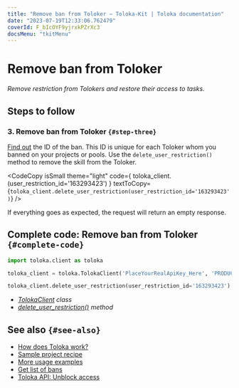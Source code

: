 ```yaml
---
title: "Remove ban from Toloker — Toloka-Kit | Toloka documentation"
date: "2023-07-19T12:33:06.762479"
coverId: F_bIcOYF9yjrxkPZrXc3
docsMenu: "tkitMenu"
---
```



# Remove ban from Toloker

_Remove restriction from Tolokers and restore their access to tasks._

## Steps to follow

<Import/>

<Instantiate/>

### 3. Remove ban from Toloker `{#step-three}`

[Find out](/docs/toloka-kit/recipes/get-restrictions#step-three) the ID of the ban. This ID is unique for each Toloker whom you banned on your projects or pools. Use the `delete_user_restriction()` method to remove the skill from the Toloker.

<CodeCopy
  isSmall
  theme="light"
  code={
    <HighlightChildren language="python">
      toloka_client.<Term term="delete_user_restriction"><DeleteUserRestriction/></Term>(user_restriction_id='163293423')
    </HighlightChildren>
  }
  textToCopy={`toloka_client.delete_user_restriction(user_restriction_id='163293423')`}
/>

If everything goes as expected, the request will return an empty response.

## Complete code: Remove ban from Toloker `{#complete-code}`

```python
import toloka.client as toloka

toloka_client = toloka.TolokaClient('PlaceYourRealApiKey_Here', 'PRODUCTION')

toloka_client.delete_user_restriction(user_restriction_id='163293423')
```

<Note mode="tip" title="List of classes and methods used in this recipe">

- _[TolokaClient](/docs/toloka-kit/reference/toloka.client.TolokaClient) class_
- _[delete_user_restriction()](/docs/toloka-kit/reference/toloka.client.TolokaClient.delete_user_restriction) method_

</Note>

## See also `{#see-also}`

- [How does Toloka work?](/docs/guide/overview)
- [Sample project recipe](/docs/toloka-kit/recipes/learn-basics)
- [More usage examples](/docs/toloka-kit/recipes/use-cases)
- [Get list of bans](/docs/toloka-kit/recipes/get-restrictions)
- [Toloka API: Unblock access](https://toloka.ai/docs/api/api-reference/#delete-/user-restrictions/-id-)